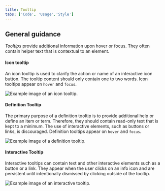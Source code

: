```yaml
---
title: Tooltip
tabs: ['Code', 'Usage','Style']
---
```

## General guidance

_Tooltips_ provide additional information upon hover or focus. They often contain helper text that is contextual to an element.

#### Icon tooltip

An icon tooltip is used to clarify the action or name of an interactive icon button. The tooltip content should only contain one to two words. Icon tooltips appear on `hover` and `focus`.

<ImageComponent cols="8"  caption="Icon tooltip used to clarify the action or name of an interactive icon button.">

![Example image of an icon tooltip.](images/tooltip-usage-1.png)

</ImageComponent>

#### Definition Tooltip

The primary purpose of a definition tooltip is to provide additional help or define an item or term. Therefore, they should contain read-only text that is kept to a minimum. The use of interactive elements, such as buttons or links, is discouraged. Definition tooltips appear on `hover` and `focus`.

<ImageComponent cols="8"  caption="Definition tooltip used to define a Form label.">

![Example image of a definition tooltip.](images/tooltip-usage-2.png)

</ImageComponent>

#### Interactive Tooltip

Interactive tooltips can contain text and other interactive elements such as a button or a link. They appear when the user clicks on an info icon and are persistent until intentionally dismissed by clicking outside of the tooltip.

<ImageComponent cols="8"  caption="Example of an interactive tooltip.">

![Example image of an interactive tooltip.](images/tooltip-usage-3.png)

</ImageComponent>
